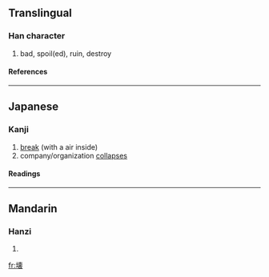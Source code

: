 {{see|壞}}

==Translingual==
===Han character===
{{Han char|rn=32|rad=土|as=13|sn=16|four=|canj=土十田女 (GJWV)}}
# bad, spoil(ed), ruin, destroy
====References====
{{Han ref|kx=0240.301|dkj=05541|dj=0480.180|hdz=10491.031|uh=58CA|ud=22730}}
----
==Japanese==
===Kanji===
{{ja-kanji|grade=c|rs=土13}}
# [[break]] (with a air inside)
# company/organization [[collapse|collapses]] 
====Readings====
{{ja-readings|on=[[かい]] (kai)|kun=[[こわす]] (kowasu), [[やぶる]] (yaburu), [[こわれる]] (kowareru)|nadzuke=[[つち]] (tuchi)}}
----

==Mandarin==
===Hanzi===
{{cmn-hanzi|pin=[[huài]] (huai4)|wg=huai<sup>4</sup>}}
# {{defn|Mandarin}}

[[fr:壊]]